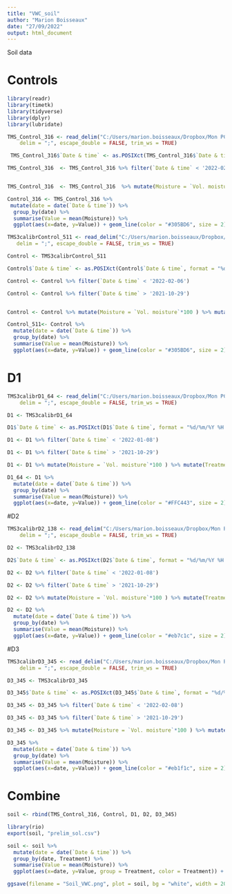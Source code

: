 ```yaml
---
title: "VWC_soil"
author: "Marion Boisseaux"
date: "27/09/2022"
output: html_document
---
```


Soil data

# Controls
```r
library(readr)
library(timetk)
library(tidyverse)
library(dplyr)
library(lubridate)

TMS_Control_316 <- read_delim("C:/Users/marion.boisseaux/Dropbox/Mon PC (Jaboty20)/Documents/DRYER/Soil/Fichiers Calibrés/TMS3calibrControl_316.csv", 
    delim = ";", escape_double = FALSE, trim_ws = TRUE)

 TMS_Control_316$`Date & time` <- as.POSIXct(TMS_Control_316$`Date & time`, format = "%d/%m/%Y %H:%M") %>% as_datetime(tz = "America/Cayenne") 

TMS_Control_316  <- TMS_Control_316 %>% filter(`Date & time` < '2022-02-06') 


TMS_Control_316  <- TMS_Control_316  %>% mutate(Moisture = `Vol. moisture`*100 ) %>% mutate(Treatment = 'Control')

Control_316 <- TMS_Control_316 %>%
 mutate(date = date(`Date & time`)) %>% 
  group_by(date) %>% 
  summarise(Value = mean(Moisture)) %>%
  ggplot(aes(x=date, y=Value)) + geom_line(color = "#305BD6", size = 2) + theme_classic() + labs(x = "", y = "Volumetric water content (%)") + coord_cartesian(ylim = c(0, 50))
```

```r
TMS3calibrControl_511 <- read_delim("C:/Users/marion.boisseaux/Dropbox/Mon PC (Jaboty20)/Documents/DRYER/Soil/Fichiers Calibrés/TMS3calibrControl_511.csv", 
   delim = ";", escape_double = FALSE, trim_ws = TRUE)

Control <- TMS3calibrControl_511

Control$`Date & time` <- as.POSIXct(Control$`Date & time`, format = "%d/%m/%Y %H:%M") %>% as_datetime(tz = "America/Cayenne") 

Control <- Control %>% filter(`Date & time` < '2022-02-06') 

Control <- Control %>% filter(`Date & time` > '2021-10-29') 


Control <- Control %>% mutate(Moisture = `Vol. moisture`*100 ) %>% mutate(Treatment = 'Control')

Control_511<- Control %>%
  mutate(date = date(`Date & time`)) %>% 
  group_by(date) %>% 
  summarise(Value = mean(Moisture)) %>%
  ggplot(aes(x=date, y=Value)) + geom_line(color = "#305BD6", size = 2) + theme_classic() + labs(x = "", y = "Volumetric water content (%)") + coord_cartesian(ylim = c(0, 50))
```

# D1

```r

TMS3calibrD1_64 <- read_delim("C:/Users/marion.boisseaux/Dropbox/Mon PC (Jaboty20)/Documents/DRYER/Soil/Fichiers Calibrés/TMS3calibrD1_64.csv", 
    delim = ";", escape_double = FALSE, trim_ws = TRUE)

D1 <- TMS3calibrD1_64

D1$`Date & time` <- as.POSIXct(D1$`Date & time`, format = "%d/%m/%Y %H:%M") %>% as_datetime(tz = "America/Cayenne") 

D1 <- D1 %>% filter(`Date & time` < '2022-01-08') 

D1 <- D1 %>% filter(`Date & time` > '2021-10-29') 

D1 <- D1 %>% mutate(Moisture = `Vol. moisture`*100 ) %>% mutate(Treatment = 'D1')

D1_64 <- D1 %>%
  mutate(date = date(`Date & time`)) %>% 
  group_by(date) %>% 
  summarise(Value = mean(Moisture)) %>%
  ggplot(aes(x=date, y=Value)) + geom_line(color = "#FFC443", size = 2) + theme_classic() + labs(x = "", y = "Volumetric water content (%)") + coord_cartesian(ylim = c(0, 50))

```

#D2

```r
TMS3calibrD2_138 <- read_delim("C:/Users/marion.boisseaux/Dropbox/Mon PC (Jaboty20)/Documents/DRYER/Soil/Fichiers Calibrés/TMS3calibrD2_138.csv", 
    delim = ";", escape_double = FALSE, trim_ws = TRUE)

D2 <- TMS3calibrD2_138

D2$`Date & time` <- as.POSIXct(D2$`Date & time`, format = "%d/%m/%Y %H:%M") %>% as_datetime(tz = "America/Cayenne") 

D2 <- D2 %>% filter(`Date & time` < '2022-01-08') 

D2 <- D2 %>% filter(`Date & time` > '2021-10-29') 

D2 <- D2 %>% mutate(Moisture = `Vol. moisture`*100 ) %>% mutate(Treatment = 'D2')

D2 <- D2 %>%
  mutate(date = date(`Date & time`)) %>% 
  group_by(date) %>% 
  summarise(Value = mean(Moisture)) %>%
  ggplot(aes(x=date, y=Value)) + geom_line(color = "#eb7c1c", size = 2) + theme_classic() + labs(x = "", y = "Volumetric water content (%)") + coord_cartesian(ylim = c(0, 50))

```
#D3
```r
TMS3calibrD3_345 <- read_delim("C:/Users/marion.boisseaux/Dropbox/Mon PC (Jaboty20)/Documents/DRYER/Soil/Fichiers Calibrés/TMS3calibrD3_345.csv", 
    delim = ";", escape_double = FALSE, trim_ws = TRUE)

D3_345 <- TMS3calibrD3_345

D3_345$`Date & time` <- as.POSIXct(D3_345$`Date & time`, format = "%d/%m/%Y %H:%M") %>% as_datetime(tz = "America/Cayenne") 

D3_345 <- D3_345 %>% filter(`Date & time` < '2022-02-08') 

D3_345 <- D3_345 %>% filter(`Date & time` > '2021-10-29') 

D3_345 <- D3_345 %>% mutate(Moisture = `Vol. moisture`*100 ) %>% mutate(Treatment = 'D3')

D3_345 %>%
  mutate(date = date(`Date & time`)) %>% 
  group_by(date) %>% 
  summarise(Value = mean(Moisture)) %>%
  ggplot(aes(x=date, y=Value)) + geom_line(color = "#eb1f1c", size = 2) + theme_classic() + labs(x = "", y = "Volumetric water content (%)") + coord_cartesian(ylim = c(0, 50))

```


# Combine
```r
soil <- rbind(TMS_Control_316, Control, D1, D2, D3_345)

library(rio)
export(soil, "prelim_sol.csv")

soil <- soil %>%
  mutate(date = date(`Date & time`)) %>% 
  group_by(date, Treatment) %>% 
  summarise(Value = mean(Moisture)) %>%
  ggplot(aes(x=date, y=Value, group = Treatment, color = Treatment)) + geom_line(size = 2) +  scale_color_manual(values = c("#305BD6", "#FFC443", "#eb7c1c", "#eb1f1c"), labels=c('Control', 'D1', 'D2', 'D3')) + theme_classic() + labs(x = "", y = "Volumetric water content (%)", size = 10) + coord_cartesian(ylim = c(0, 50)) + theme(text = element_text(size = 25)) 

ggsave(filename = "Soil_VWC.png", plot = soil, bg = "white", width = 20, height = 8, dpi = 600)
```
